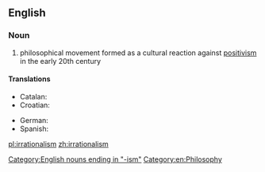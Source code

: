 ==English==
{{wikipedia}}

===Noun===
{{en-noun|-}}

# philosophical movement formed as a cultural reaction against [[positivism]] in the early 20th century

====Translations====
{{trans-top|philosophical movement}}
* Catalan: {{t|ca|irracionalisme|m}}
* Croatian: {{t-|hr|iracionalizam|m}}
{{trans-mid}}
* German: {{t-|de|Irrationalismus|m}}
* Spanish: {{t|es|irracionalismo|m}}
{{trans-bottom}}

[[Category:English nouns ending in "-ism"]]
[[Category:en:Philosophy]]

[[pl:irrationalism]]
[[zh:irrationalism]]
